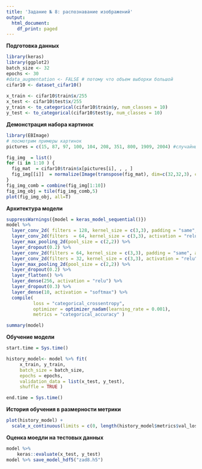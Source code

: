 ---
title: 'Задание № 8: распознавание изображений'
output:
  html_document:
    df_print: paged
---

**Подготовка данных**

```{r}
library(keras)
library(ggplot2)
batch_size <- 32
epochs <- 30
#data_augmentation <- FALSE # потому что объем выборки большой
cifar10 <- dataset_cifar10()
  
x_train <- cifar10$train$x/255
x_test <- cifar10$test$x/255
y_train <- to_categorical(cifar10$train$y, num_classes = 10)
y_test <- to_categorical(cifar10$test$y, num_classes = 10)

```

**Демонстрация набора картинок**

```{r}
library(EBImage)
# посмотрим примеры картинок
pictures = c(15, 87, 97, 100, 104, 208, 351, 800, 1909, 2004) #случайные вектор номеров картинок

fig_img  = list()
for (i in 1:10 ) {
  fig_mat  = cifar10$train$x[pictures[i], , , ]
  fig_img[[i]]  = normalize(Image(transpose(fig_mat), dim=c(32,32,3), colormode='Color'))
}
fig_img_comb = combine(fig_img[1:10])
fig_img_obj = tile(fig_img_comb,5)
plot(fig_img_obj, all=T)
```

**Архитектура модели**

```{r}
suppressWarnings({model = keras_model_sequential()})
model %>%
  layer_conv_2d( filters = 128, kernel_size = c(3,3), padding = "same", input_shape = c(32, 32, 3), activation = "relu" ) %>%
  layer_conv_2d(filters  = 64, kernel_size = c(3,3), activation = "relu") %>%
  layer_max_pooling_2d(pool_size = c(2,2)) %>%
  layer_dropout(0.2) %>%
  layer_conv_2d(filters = 64, kernel_size = c(3,3), padding = "same", activation = "relu") %>%
  layer_conv_2d(filters = 32, kernel_size = c(3,3), activation = "relu") %>%
  layer_max_pooling_2d(pool_size = c(2,2)) %>%
  layer_dropout(0.2) %>%
  layer_flatten() %>%
  layer_dense(256, activation = "relu") %>%
  layer_dropout(0.3) %>%
  layer_dense(10, activation = "softmax") %>%
  compile(
          loss = "categorical_crossentropy",
          optimizer = optimizer_nadam(learning_rate = 0.001),
          metrics = "categorical_accuracy" )

summary(model)
```

**Обучение модели**

```{r}
start.time = Sys.time()

history_model<- model %>% fit(
     x_train, y_train,
     batch_size = batch_size,
     epochs = epochs,
     validation_data = list(x_test, y_test),
     shuffle = TRUE )

end.time = Sys.time()
```

**История обучения в размерности метрики**

```{r}
plot(history_model) + 
  scale_x_continuous(limits = c(0, length(history_model$metrics$val_loss)))
```

**Оценка моедли на тестовых данных**

```{r}
model %>%
    keras::evaluate(x_test, y_test)
model %>% save_model_hdf5("zad8.h5")
```
